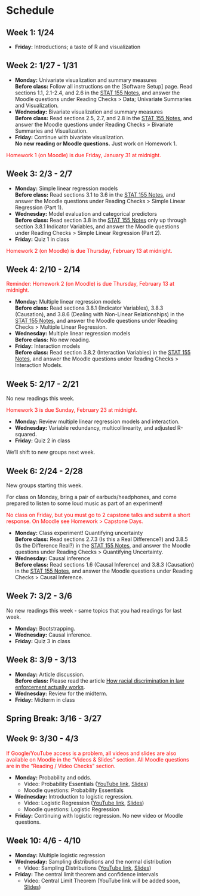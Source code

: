 # Schedule {-}

## Week 1: 1/24 {-}

- **Friday:** Introductions; a taste of R and visualization

## Week 2: 1/27 - 1/31 {-}

- **Monday:** Univariate visualization and summary measures    
    **Before class:** Follow all instructions on the [Software Setup] page. Read sections 1.1, 2.1-2.4, and 2.6 in the [STAT 155 Notes](https://bcheggeseth.github.io/Stat155Notes/index.html), and answer the Moodle questions under Reading Checks > Data; Univariate Summaries and Visualization.
- **Wednesday:** Bivariate visualization and summary measures    
    **Before class:** Read sections 2.5, 2.7, and 2.8 in the [STAT 155 Notes](https://bcheggeseth.github.io/Stat155Notes/index.html), and answer the Moodle questions under Reading Checks > Bivariate Summaries and Visualization.
- **Friday:** Continue with bivariate visualization.    
    **No new reading or Moodle questions.** Just work on Homework 1.

<span style="color:red">
Homework 1 (on Moodle) is due Friday, January 31 at midnight.
</span>

## Week 3: 2/3 - 2/7 {-}

- **Monday:** Simple linear regression models    
    **Before class:** Read sections 3.1 to 3.6 in the [STAT 155 Notes](https://bcheggeseth.github.io/Stat155Notes/index.html), and answer the Moodle questions under Reading Checks > Simple Linear Regression (Part 1).
- **Wednesday:** Model evaluation and categorical predictors    
    **Before class:** Read section 3.8 in the [STAT 155 Notes](https://bcheggeseth.github.io/Stat155Notes/index.html) only up through section 3.8.1 Indicator Variables, and answer the Moodle questions under Reading Checks > Simple Linear Regression (Part 2).
- **Friday:** Quiz 1 in class

<span style="color:red">
Homework 2 (on Moodle) is due Thursday, February 13 at midnight.
</span>

## Week 4: 2/10 - 2/14 {-}

<span style="color:red">
Reminder: Homework 2 (on Moodle) is due Thursday, February 13 at midnight.
</span>

- **Monday:** Multiple linear regression models    
    **Before class:** Read sections 3.8.1 (Indicator Variables), 3.8.3 (Causation), and 3.8.6 (Dealing with Non-Linear Relationships) in the [STAT 155 Notes](https://bcheggeseth.github.io/Stat155Notes/index.html), and answer the Moodle questions under Reading Checks > Multiple Linear Regression.
- **Wednesday:** Multiple linear regression models    
    **Before class:** No new reading.
- **Friday:** Interaction models    
    **Before class:** Read section 3.8.2 (Interaction Variables) in the [STAT 155 Notes](https://bcheggeseth.github.io/Stat155Notes/index.html), and answer the Moodle questions under Reading Checks > Interaction Models.

## Week 5: 2/17 - 2/21 {-}

No new readings this week.

<span style="color:red">
Homework 3 is due Sunday, February 23 at midnight.
</span>

- **Monday:** Review multiple linear regression models and interaction.
- **Wednesday:** Variable redundancy, multicollinearity, and adjusted R-squared.
- **Friday:** Quiz 2 in class

We'll shift to new groups next week.

## Week 6: 2/24 - 2/28 {-}

New groups starting this week.

For class on Monday, bring a pair of earbuds/headphones, and come prepared to listen to some loud music as part of an experiment!

<span style="color:red">
No class on Friday, but you must go to 2 capstone talks and submit a short response. On Moodle see Homework > Capstone Days.
</span>

- **Monday:** Class experiment! Quantifying uncertainty    
    **Before class:** Read sections 2.7.3 (Is this a Real Difference?) and 3.8.5 (Is the Difference Real?) in the [STAT 155 Notes](https://bcheggeseth.github.io/Stat155Notes/index.html), and answer the Moodle questions under Reading Checks > Quantifying Uncertainty.
- **Wednesday:** Causal inference    
    **Before class:** Read sections 1.6 (Causal Inference) and 3.8.3 (Causation) in the [STAT 155 Notes](https://bcheggeseth.github.io/Stat155Notes/index.html), and answer the Moodle questions under Reading Checks > Causal Inference.

## Week 7: 3/2 - 3/6 {-}

No new readings this week - same topics that you had readings for last week.

- **Monday:** Bootstrapping.
- **Wednesday:** Causal inference.
- **Friday:** Quiz 3 in class

## Week 8: 3/9 - 3/13 {-}

- **Monday:** Article discussion.    
    **Before class:** Please read the article [How racial discrimination in law enforcement actually works](https://www.vox.com/2014/12/1/7311417/race-law-controls).
- **Wednesday:** Review for the midterm.
- **Friday:** Midterm in class

## Spring Break: 3/16 - 3/27 {-}

## Week 9: 3/30 - 4/3 {-}

<span style="color:red">
If Google/YouTube access is a problem, all videos and slides are also available on Moodle in the "Videos & Slides" section. All Moodle questions are in the "Reading / Video Checks" section.
</span>

- **Monday:** Probability and odds.    
    - Video: Probability Essentials ([YouTube link](https://youtu.be/O0voTrgOtQw), [Slides](https://drive.google.com/file/d/1gSOEzbvQKJBf9ozJGdowaVPLNFh-XdUC/view?usp=sharing))
    - Moodle questions: Probability Essentials
- **Wednesday:** Introduction to logistic regression.    
    - Video: Logistic Regression ([YouTube link](https://youtu.be/yi7I2vmxbiQ), [Slides](https://drive.google.com/file/d/1o5WwSnShEazkV_HTWtOCeK4W0snrsep3/view?usp=sharing))
    - Moodle questions: Logistic Regression
- **Friday:** Continuing with logistic regression. No new video or Moodle questions.

## Week 10: 4/6 - 4/10 {-}

- **Monday:** Multiple logistic regression
- **Wednesday:** Sampling distributions and the normal distribution
    - Video: Sampling Distributions ([YouTube link](https://youtu.be/hR3h7VGA3Sc), [Slides](https://drive.google.com/file/d/1HRij3BtATblO9uzeoxGHyirI0b3zzu9D/view?usp=sharing))
- **Friday:** The central limit theorem and confidence intervals
    - Video: Central Limit Theorem (YouTube link will be added soon, [Slides](https://drive.google.com/file/d/1E4ARLYbdq_YAX8vK28KenAH1mbL3W0wm/view?usp=sharing))



